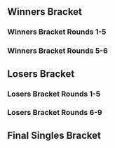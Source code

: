 {{DISPLAYTITLE:My B: Singles Bracket}}{{SetGame|melee}}
{{tabs static
|name1=Overview
|link1=My B
|name2=Singles Bracket
|link2=My B/Singles Bracket
|name3=Doubles Bracket
|link3=My B/Doubles Bracket
|This=2
}}<br/><!-- Generated with http://tournament-nub.rhcloud.com/toliquipedia name=melbournemelee-mybmelee -->

==Winners Bracket==
===Winners Bracket Rounds 1-5===
{{128DEWBracketA
|r1m1p1=Lucky |r1m1p1flag=us |r1m1p1score=W |r1m1win=1
|r1m1p2=Bye |r1m1p2flag= |r1m1p2score=-

|r1m2p1=Deeks |r1m2p1flag= |r1m2p1score={{win}} |r1m2win=1
|r1m2p2=James |r1m2p2flag= |r1m2p2score=

|r1m3p1=ktmfinx |r1m3p1flag= |r1m3p1score=W |r1m3win=1
|r1m3p2=Bye |r1m3p2flag= |r1m3p2score=-

|r1m4p1=Hobs |r1m4p1flag= |r1m4p1score=W |r1m4win=1
|r1m4p2=Bye |r1m4p2flag= |r1m4p2score=-

|r1m5p1=Joey |r1m5p1flag= |r1m5p1score=W |r1m5win=1
|r1m5p2=Bye |r1m5p2flag= |r1m5p2score=-

|r1m6p1=Cackle |r1m6p1flag= |r1m6p1score=W |r1m6win=1
|r1m6p2=Bye |r1m6p2flag= |r1m6p2score=-

|r1m7p1=Mask1n |r1m7p1flag= |r1m7p1score=W |r1m7win=1
|r1m7p2=Bye |r1m7p2flag= |r1m7p2score=-

|r1m8p1=Bailey |r1m8p1flag= |r1m8p1score=W |r1m8win=1
|r1m8p2=Bye |r1m8p2flag= |r1m8p2score=-

|r1m9p1=Redact |r1m9p1flag=au |r1m9p1score=W |r1m9win=1
|r1m9p2=Bye |r1m9p2flag= |r1m9p2score=-

|r1m10p1=Chop |r1m10p1flag= |r1m10p1score= |r1m10win=2
|r1m10p2=Dank |r1m10p2flag= |r1m10p2score={{win}}

|r1m11p1=Dom Hynes |r1m11p1flag= |r1m11p1score=W |r1m11win=1
|r1m11p2=Bye |r1m11p2flag= |r1m11p2score=-

|r1m12p1=Fudge |r1m12p1flag= |r1m12p1score=W |r1m12win=1
|r1m12p2=Bye |r1m12p2flag= |r1m12p2score=-

|r1m13p1=SA Nick |r1m13p1flag=au |r1m13p1score=W |r1m13win=1
|r1m13p2=Bye |r1m13p2flag= |r1m13p2score=-

|r1m14p1=Crispy |r1m14p1flag= |r1m14p1score= |r1m14win=2
|r1m14p2=Faz |r1m14p2flag= |r1m14p2score={{win}}

|r1m15p1=Nicks |r1m15p1flag= |r1m15p1score=W |r1m15win=1
|r1m15p2=Bye |r1m15p2flag= |r1m15p2score=-

|r1m16p1=MGK |r1m16p1flag= |r1m16p1score=W |r1m16win=1
|r1m16p2=Bye |r1m16p2flag= |r1m16p2score=-

|r1m17p1=Chillindude |r1m17p1flag=us |r1m17p1score=W |r1m17win=1
|r1m17p2=Bye |r1m17p2flag= |r1m17p2score=-

|r1m18p1=Alex |r1m18p1flag= |r1m18p1score= |r1m18win=2
|r1m18p2=Yoats |r1m18p2flag= |r1m18p2score={{win}}

|r1m19p1=Neeson |r1m19p1flag= |r1m19p1score=W |r1m19win=1
|r1m19p2=Bye |r1m19p2flag= |r1m19p2score=-

|r1m20p1=Tyler |r1m20p1flag= |r1m20p1score=W |r1m20win=1
|r1m20p2=Bye |r1m20p2flag= |r1m20p2score=-

|r1m21p1=Forte |r1m21p1flag= |r1m21p1score=W |r1m21win=1
|r1m21p2=Bye |r1m21p2flag= |r1m21p2score=-

|r1m22p1=Corks |r1m22p1flag= |r1m22p1score=W |r1m22win=1
|r1m22p2=Bye |r1m22p2flag= |r1m22p2score=-

|r1m23p1=Earl |r1m23p1flag= |r1m23p1score=W |r1m23win=1
|r1m23p2=Bye |r1m23p2flag= |r1m23p2score=-

|r1m24p1=Adis |r1m24p1flag= |r1m24p1score=W |r1m24win=1
|r1m24p2=Bye |r1m24p2flag= |r1m24p2score=-

|r1m25p1=S.D |r1m25p1flag=au |r1m25p1score=W |r1m25win=1
|r1m25p2=Bye |r1m25p2flag= |r1m25p2score=-

|r1m26p1=Andy |r1m26p1flag= |r1m26p1score=2 |r1m26win=1
|r1m26p2=Reef |r1m26p2flag= |r1m26p2score=0

|r1m27p1=Cup |r1m27p1flag= |r1m27p1score=W |r1m27win=1
|r1m27p2=Bye |r1m27p2flag= |r1m27p2score=-

|r1m28p1=Juci |r1m28p1flag= |r1m28p1score=W |r1m28win=1
|r1m28p2=Bye |r1m28p2flag= |r1m28p2score=-

|r1m29p1=Azri |r1m29p1flag= |r1m29p1score=W |r1m29win=1
|r1m29p2=Bye |r1m29p2flag= |r1m29p2score=-

|r1m30p1=Ef |r1m30p1flag= |r1m30p1score={{win}} |r1m30win=1
|r1m30p2=Steady |r1m30p2flag= |r1m30p2score=

|r1m31p1=Hughie |r1m31p1flag= |r1m31p1score=W |r1m31win=1
|r1m31p2=Bye |r1m31p2flag= |r1m31p2score=-

|r1m32p1=Moist |r1m32p1flag= |r1m32p1score=W |r1m32win=1
|r1m32p2=Bye |r1m32p2flag= |r1m32p2score=-

|r1m33p1=HugS |r1m33p1flag=us |r1m33p1score=W |r1m33win=1
|r1m33p2=Bye |r1m33p2flag= |r1m33p2score=-

|r1m34p1=Woods |r1m34p1flag= |r1m34p1score=2 |r1m34win=1
|r1m34p2=Nitten |r1m34p2flag= |r1m34p2score=0

|r1m35p1=Noxus |r1m35p1flag= |r1m35p1score=W |r1m35win=1
|r1m35p2=Bye |r1m35p2flag= |r1m35p2score=-

|r1m36p1=Sadistic |r1m36p1flag= |r1m36p1score=W |r1m36win=1
|r1m36p2=Bye |r1m36p2flag= |r1m36p2score=-

|r1m37p1=Moxie |r1m37p1flag= |r1m37p1score=W |r1m37win=1
|r1m37p2=Bye |r1m37p2flag= |r1m37p2score=-

|r1m38p1=Admir |r1m38p1flag= |r1m38p1score=W |r1m38win=1
|r1m38p2=Bye |r1m38p2flag= |r1m38p2score=-

|r1m39p1=Hardpelicn |r1m39p1flag= |r1m39p1score=W |r1m39win=1
|r1m39p2=Bye |r1m39p2flag= |r1m39p2score=-

|r1m40p1=Naga |r1m40p1flag= |r1m40p1score=W |r1m40win=1
|r1m40p2=Bye |r1m40p2flag= |r1m40p2score=-

|r1m41p1=Splice |r1m41p1flag=au |r1m41p1score=W |r1m41win=1
|r1m41p2=Bye |r1m41p2flag= |r1m41p2score=-

|r1m42p1=Tetra |r1m42p1flag= |r1m42p1score= |r1m42win=2
|r1m42p2=Joffers |r1m42p2flag= |r1m42p2score={{win}}

|r1m43p1=Sumeet |r1m43p1flag= |r1m43p1score=W |r1m43win=1
|r1m43p2=Bye |r1m43p2flag= |r1m43p2score=-

|r1m44p1=Meredy |r1m44p1flag= |r1m44p1score=W |r1m44win=1
|r1m44p2=Bye |r1m44p2flag= |r1m44p2score=-

|r1m45p1=Atticus |r1m45p1flag= |r1m45p1score=W |r1m45win=1
|r1m45p2=Bye |r1m45p2flag= |r1m45p2score=-

|r1m46p1=Gem |r1m46p1flag= |r1m46p1score={{win}} |r1m46win=1
|r1m46p2=Dee |r1m46p2flag= |r1m46p2score=

|r1m47p1=Dreadtech |r1m47p1flag= |r1m47p1score=W |r1m47win=1
|r1m47p2=Bye |r1m47p2flag= |r1m47p2score=-

|r1m48p1=Poop |r1m48p1flag= |r1m48p1score=W |r1m48win=1
|r1m48p2=Bye |r1m48p2flag= |r1m48p2score=-

|r1m49p1=S2J |r1m49p1flag=us |r1m49p1score=W |r1m49win=1
|r1m49p2=Bye |r1m49p2flag= |r1m49p2score=-

|r1m50p1=Rhyno012 |r1m50p1flag= |r1m50p1score={{win}} |r1m50win=1
|r1m50p2=Paul |r1m50p2flag= |r1m50p2score=

|r1m51p1=Top 5 NZ |r1m51p1flag= |r1m51p1score=W |r1m51win=1
|r1m51p2=Bye |r1m51p2flag= |r1m51p2score=-

|r1m52p1=Boris |r1m52p1flag= |r1m52p1score=W |r1m52win=1
|r1m52p2=Bye |r1m52p2flag= |r1m52p2score=-

|r1m53p1=DonB |r1m53p1flag= |r1m53p1score=W |r1m53win=1
|r1m53p2=Bye |r1m53p2flag= |r1m53p2score=-

|r1m54p1=Rize |r1m54p1flag= |r1m54p1score=W |r1m54win=1
|r1m54p2=Bye |r1m54p2flag= |r1m54p2score=-

|r1m55p1=Jamwa |r1m55p1flag= |r1m55p1score=W |r1m55win=1
|r1m55p2=Bye |r1m55p2flag= |r1m55p2score=-

|r1m56p1=Shenny |r1m56p1flag= |r1m56p1score=W |r1m56win=1
|r1m56p2=Bye |r1m56p2flag= |r1m56p2score=-

|r1m57p1=Skeletom |r1m57p1flag=au |r1m57p1score=W |r1m57win=1
|r1m57p2=Bye |r1m57p2flag= |r1m57p2score=-

|r1m58p1=Skeneo |r1m58p1flag= |r1m58p1score= |r1m58win=2
|r1m58p2=Haikal in spirit |r1m58p2flag= |r1m58p2score={{win}}

|r1m59p1=Russell the Love Muscle |r1m59p1flag= |r1m59p1score=W |r1m59win=1
|r1m59p2=Bye |r1m59p2flag= |r1m59p2score=-

|r1m60p1=Lincoln |r1m60p1flag= |r1m60p1score=W |r1m60win=1
|r1m60p2=Bye |r1m60p2flag= |r1m60p2score=-

|r1m61p1=Blaxxon |r1m61p1flag= |r1m61p1score=W |r1m61win=1
|r1m61p2=Bye |r1m61p2flag= |r1m61p2score=-

|r1m62p1=Generic |r1m62p1flag= |r1m62p1score= |r1m62win=2
|r1m62p2=Bus |r1m62p2flag= |r1m62p2score={{win}}

|r1m63p1=JKTS |r1m63p1flag= |r1m63p1score=W |r1m63win=1
|r1m63p2=Bye |r1m63p2flag= |r1m63p2score=-

|r1m64p1=Magnus |r1m64p1flag= |r1m64p1score=W |r1m64win=1
|r1m64p2=Bye |r1m64p2flag= |r1m64p2score=-

|r2m1p1=Lucky |r2m1p1flag=us |r2m1p1score={{win}} |r2m1win=1
|r2m1p2=Deeks |r2m1p2flag= |r2m1p2score=

|r2m2p1=ktmfinx |r2m2p1flag= |r2m2p1score= |r2m2win=2
|r2m2p2=Hobs |r2m2p2flag= |r2m2p2score={{win}}

|r2m3p1=Joey |r2m3p1flag= |r2m3p1score={{win}} |r2m3win=1
|r2m3p2=Cackle |r2m3p2flag= |r2m3p2score=

|r2m4p1=Mask1n |r2m4p1flag= |r2m4p1score={{win}} |r2m4win=1
|r2m4p2=Bailey |r2m4p2flag= |r2m4p2score=

|r2m5p1=Redact |r2m5p1flag=au |r2m5p1score={{win}} |r2m5win=1
|r2m5p2=Dank |r2m5p2flag= |r2m5p2score=

|r2m6p1=Dom Hynes |r2m6p1flag= |r2m6p1score={{win}} |r2m6win=1
|r2m6p2=Fudge |r2m6p2flag= |r2m6p2score=

|r2m7p1=SA Nick |r2m7p1flag=au |r2m7p1score={{win}} |r2m7win=1
|r2m7p2=Faz |r2m7p2flag= |r2m7p2score=

|r2m8p1=Nicks |r2m8p1flag= |r2m8p1score={{win}} |r2m8win=1
|r2m8p2=MGK |r2m8p2flag= |r2m8p2score=

|r2m9p1=Chillindude |r2m9p1flag=us |r2m9p1score={{win}} |r2m9win=1
|r2m9p2=Yoats |r2m9p2flag= |r2m9p2score=

|r2m10p1=Neeson |r2m10p1flag= |r2m10p1score= |r2m10win=2
|r2m10p2=Tyler |r2m10p2flag= |r2m10p2score={{win}}

|r2m11p1=Forte |r2m11p1flag= |r2m11p1score={{win}} |r2m11win=1
|r2m11p2=Corks |r2m11p2flag= |r2m11p2score=

|r2m12p1=Earl |r2m12p1flag= |r2m12p1score={{win}} |r2m12win=1
|r2m12p2=Adis |r2m12p2flag= |r2m12p2score=

|r2m13p1=S.D |r2m13p1flag=au |r2m13p1score={{win}} |r2m13win=1
|r2m13p2=Andy |r2m13p2flag= |r2m13p2score=

|r2m14p1=Cup |r2m14p1flag= |r2m14p1score={{win}} |r2m14win=1
|r2m14p2=Juci |r2m14p2flag= |r2m14p2score=

|r2m15p1=Azri |r2m15p1flag= |r2m15p1score={{win}} |r2m15win=1
|r2m15p2=Ef |r2m15p2flag= |r2m15p2score=

|r2m16p1=Hughie |r2m16p1flag= |r2m16p1score={{win}} |r2m16win=1
|r2m16p2=Moist |r2m16p2flag= |r2m16p2score=

|r2m17p1=HugS |r2m17p1flag=us |r2m17p1score={{win}} |r2m17win=1
|r2m17p2=Woods |r2m17p2flag= |r2m17p2score=

|r2m18p1=Noxus |r2m18p1flag= |r2m18p1score={{win}} |r2m18win=1
|r2m18p2=Sadistic |r2m18p2flag= |r2m18p2score=

|r2m19p1=Moxie |r2m19p1flag= |r2m19p1score={{win}} |r2m19win=1
|r2m19p2=Admir |r2m19p2flag= |r2m19p2score=

|r2m20p1=Hardpelicn |r2m20p1flag= |r2m20p1score={{win}} |r2m20win=1
|r2m20p2=Naga |r2m20p2flag= |r2m20p2score=

|r2m21p1=Splice |r2m21p1flag=au |r2m21p1score={{win}} |r2m21win=1
|r2m21p2=Joffers |r2m21p2flag= |r2m21p2score=

|r2m22p1=Sumeet |r2m22p1flag= |r2m22p1score={{win}} |r2m22win=1
|r2m22p2=Meredy |r2m22p2flag= |r2m22p2score=

|r2m23p1=Atticus |r2m23p1flag= |r2m23p1score={{win}} |r2m23win=1
|r2m23p2=Gem |r2m23p2flag= |r2m23p2score=

|r2m24p1=Dreadtech |r2m24p1flag= |r2m24p1score=2 |r2m24win=1
|r2m24p2=Poop |r2m24p2flag= |r2m24p2score=0

|r2m25p1=S2J |r2m25p1flag=us |r2m25p1score={{win}} |r2m25win=1
|r2m25p2=Rhyno012 |r2m25p2flag= |r2m25p2score=

|r2m26p1=Top 5 NZ |r2m26p1flag= |r2m26p1score= |r2m26win=2
|r2m26p2=Boris |r2m26p2flag= |r2m26p2score={{win}}

|r2m27p1=DonB |r2m27p1flag= |r2m27p1score={{win}} |r2m27win=1
|r2m27p2=Rize |r2m27p2flag= |r2m27p2score=

|r2m28p1=Jamwa |r2m28p1flag= |r2m28p1score={{win}} |r2m28win=1
|r2m28p2=Shenny |r2m28p2flag= |r2m28p2score=

|r2m29p1=Skeletom |r2m29p1flag=au |r2m29p1score={{win}} |r2m29win=1
|r2m29p2=Haikal in spirit |r2m29p2flag= |r2m29p2score=

|r2m30p1=Russell the Love Muscle |r2m30p1flag= |r2m30p1score={{win}} |r2m30win=1
|r2m30p2=Lincoln |r2m30p2flag= |r2m30p2score=

|r2m31p1=Blaxxon |r2m31p1flag= |r2m31p1score={{win}} |r2m31win=1
|r2m31p2=Bus |r2m31p2flag= |r2m31p2score=

|r2m32p1=JKTS |r2m32p1flag= |r2m32p1score={{win}} |r2m32win=1
|r2m32p2=Magnus |r2m32p2flag= |r2m32p2score=

|r3m1p1=Lucky |r3m1p1flag=us |r3m1p1score={{win}} |r3m1win=1
|r3m1p2=Hobs |r3m1p2flag= |r3m1p2score=

|r3m2p1=Joey |r3m2p1flag= |r3m2p1score= |r3m2win=2
|r3m2p2=Mask1n |r3m2p2flag= |r3m2p2score={{win}}

|r3m3p1=Redact |r3m3p1flag=au |r3m3p1score={{win}} |r3m3win=1
|r3m3p2=Dom Hynes |r3m3p2flag= |r3m3p2score=

|r3m4p1=SA Nick |r3m4p1flag=au |r3m4p1score={{win}} |r3m4win=1
|r3m4p2=Nicks |r3m4p2flag= |r3m4p2score=

|r3m5p1=Chillindude |r3m5p1flag=us |r3m5p1score={{win}} |r3m5win=1
|r3m5p2=Tyler |r3m5p2flag= |r3m5p2score=

|r3m6p1=Forte |r3m6p1flag= |r3m6p1score= |r3m6win=2
|r3m6p2=Earl |r3m6p2flag= |r3m6p2score={{win}}

|r3m7p1=S.D |r3m7p1flag=au |r3m7p1score={{win}} |r3m7win=1
|r3m7p2=Cup |r3m7p2flag= |r3m7p2score=

|r3m8p1=Azri |r3m8p1flag= |r3m8p1score={{win}} |r3m8win=1
|r3m8p2=Hughie |r3m8p2flag= |r3m8p2score=

|r3m9p1=HugS |r3m9p1flag=us |r3m9p1score={{win}} |r3m9win=1
|r3m9p2=Noxus |r3m9p2flag= |r3m9p2score=

|r3m10p1=Moxie |r3m10p1flag= |r3m10p1score={{win}} |r3m10win=1
|r3m10p2=Hardpelicn |r3m10p2flag= |r3m10p2score=

|r3m11p1=Splice |r3m11p1flag=au |r3m11p1score={{win}} |r3m11win=1
|r3m11p2=Sumeet |r3m11p2flag= |r3m11p2score=

|r3m12p1=Atticus |r3m12p1flag= |r3m12p1score={{win}} |r3m12win=1
|r3m12p2=Dreadtech |r3m12p2flag= |r3m12p2score=

|r3m13p1=S2J |r3m13p1flag=us |r3m13p1score={{win}} |r3m13win=1
|r3m13p2=Boris |r3m13p2flag= |r3m13p2score=

|r3m14p1=DonB |r3m14p1flag= |r3m14p1score= |r3m14win=2
|r3m14p2=Jamwa |r3m14p2flag= |r3m14p2score={{win}}

|r3m15p1=Skeletom |r3m15p1flag=au |r3m15p1score={{win}} |r3m15win=1
|r3m15p2=Russell the Love Muscle |r3m15p2flag= |r3m15p2score=

|r3m16p1=Blaxxon |r3m16p1flag= |r3m16p1score={{win}} |r3m16win=1
|r3m16p2=JKTS |r3m16p2flag= |r3m16p2score=

|r4m1p1=Lucky |r4m1p1flag=us |r4m1p1score=2 |r4m1win=1
|r4m1p2=Mask1n |r4m1p2flag= |r4m1p2score=0

|r4m2p1=Redact |r4m2p1flag=au |r4m2p1score=2 |r4m2win=1
|r4m2p2=SA Nick |r4m2p2flag=au |r4m2p2score=0

|r4m3p1=Chillindude |r4m3p1flag=us |r4m3p1score={{win}} |r4m3win=1
|r4m3p2=Earl |r4m3p2flag= |r4m3p2score=

|r4m4p1=S.D |r4m4p1flag=au |r4m4p1score=2 |r4m4win=1
|r4m4p2=Azri |r4m4p2flag= |r4m4p2score=0

|r4m5p1=HugS |r4m5p1flag=us |r4m5p1score={{win}} |r4m5win=1
|r4m5p2=Moxie |r4m5p2flag= |r4m5p2score=

|r4m6p1=Splice |r4m6p1flag=au |r4m6p1score=2 |r4m6win=1
|r4m6p2=Atticus |r4m6p2flag= |r4m6p2score=0

|r4m7p1=S2J |r4m7p1flag=us |r4m7p1score={{win}} |r4m7win=1
|r4m7p2=Jamwa |r4m7p2flag= |r4m7p2score=

|r4m8p1=Skeletom |r4m8p1flag=au |r4m8p1score={{win}} |r4m8win=1
|r4m8p2=Blaxxon |r4m8p2flag= |r4m8p2score=
}}
===Winners Bracket Rounds 5-6===
{{8DEWBracketA
|R1=Winners Round 5
|R2=Winners Round 6

<!-- Quarterfinals -->
|r1m1p1=Lucky |r1m1p1flag=us |r1m1p1score=2 |r1m1win=1
|r1m1p2=Redact |r1m1p2flag=au |r1m1p2score=0

|r1m2p1=Chillindude |r1m2p1flag=us |r1m2p1score={{win}} |r1m2win=1
|r1m2p2=S.D |r1m2p2flag=au |r1m2p2score=

|r1m3p1=HugS |r1m3p1flag=us |r1m3p1score={{win}} |r1m3win=1
|r1m3p2=Splice |r1m3p2flag=au |r1m3p2score=

|r1m4p1=S2J |r1m4p1flag=us |r1m4p1score=2 |r1m4win=1
|r1m4p2=Skeletom |r1m4p2flag=au |r1m4p2score=0

<!-- SEMIFINALS -->
|r2m1p1=Lucky |r2m1p1flag=us |r2m1p1score={{win}} |r2m1win=1
|r2m1p2=Chillindude |r2m1p2flag=us |r2m1p2score=

|r2m2p1=HugS |r2m2p1flag=us |r2m2p1score= |r2m2win=2
|r2m2p2=S2J |r2m2p2flag=us |r2m2p2score={{win}}
}}


==Losers Bracket==
===Losers Bracket Rounds 1-5===
{{96DELBracketSmwA
|tourneylink=My B
|tourneyname=My B
|l1placement=65-96
|l2placement=49-64
|l3placement=33-48
|l4placement=25-32
|l5placement=17-24

|l1m1p1=Magnus |l1m1p1flag= |l1m1p1score={{win}} |l1m1win=1
|l1m1p2=James |l1m1p2flag= |l1m1p2score=

|l1m2p1=Bus |l1m2p1flag= |l1m2p1score=W |l1m2win=1
|l1m2p2=Bye |l1m2p2flag= |l1m2p2score=-

|l1m3p1=Lincoln |l1m3p1flag= |l1m3p1score=W |l1m3win=1
|l1m3p2=Bye |l1m3p2flag= |l1m3p2score=-

|l1m4p1=Haikal in spirit |l1m4p1flag= |l1m4p1score=W |l1m4win=1
|l1m4p2=Bye |l1m4p2flag= |l1m4p2score=-

|l1m5p1=Shenny |l1m5p1flag= |l1m5p1score={{win}} |l1m5win=1
|l1m5p2=Chop |l1m5p2flag= |l1m5p2score=

|l1m6p1=Rize |l1m6p1flag= |l1m6p1score=W |l1m6win=1
|l1m6p2=Bye |l1m6p2flag= |l1m6p2score=-

|l1m7p1=Top 5 NZ |l1m7p1flag= |l1m7p1score={{win}} |l1m7win=1
|l1m7p2=Crispy |l1m7p2flag= |l1m7p2score=

|l1m8p1=Rhyno012 |l1m8p1flag= |l1m8p1score=W |l1m8win=1
|l1m8p2=Bye |l1m8p2flag= |l1m8p2score=-

|l1m9p1=Poop |l1m9p1flag= |l1m9p1score= |l1m9win=2
|l1m9p2=Alex |l1m9p2flag= |l1m9p2score={{win}}

|l1m10p1=Gem |l1m10p1flag= |l1m10p1score=W |l1m10win=1
|l1m10p2=Bye |l1m10p2flag= |l1m10p2score=-

|l1m11p1=Meredy |l1m11p1flag= |l1m11p1score=W |l1m11win=1
|l1m11p2=Bye |l1m11p2flag= |l1m11p2score=-

|l1m12p1=Joffers |l1m12p1flag= |l1m12p1score=W |l1m12win=1
|l1m12p2=Bye |l1m12p2flag= |l1m12p2score=-

|l1m13p1=Naga |l1m13p1flag= |l1m13p1score={{win}} |l1m13win=1
|l1m13p2=Reef |l1m13p2flag= |l1m13p2score=

|l1m14p1=Admir |l1m14p1flag= |l1m14p1score=W |l1m14win=1
|l1m14p2=Bye |l1m14p2flag= |l1m14p2score=-

|l1m15p1=Sadistic |l1m15p1flag= |l1m15p1score={{win}} |l1m15win=1
|l1m15p2=Steady |l1m15p2flag= |l1m15p2score=

|l1m16p1=Woods |l1m16p1flag= |l1m16p1score=W |l1m16win=1
|l1m16p2=Bye |l1m16p2flag= |l1m16p2score=-

|l1m17p1=Moist |l1m17p1flag= |l1m17p1score= |l1m17win=2
|l1m17p2=Nitten |l1m17p2flag= |l1m17p2score={{win}}

|l1m18p1=Ef |l1m18p1flag= |l1m18p1score=W |l1m18win=1
|l1m18p2=Bye |l1m18p2flag= |l1m18p2score=-

|l1m19p1=Juci |l1m19p1flag= |l1m19p1score=W |l1m19win=1
|l1m19p2=Bye |l1m19p2flag= |l1m19p2score=-

|l1m20p1=Andy |l1m20p1flag= |l1m20p1score=W |l1m20win=1
|l1m20p2=Bye |l1m20p2flag= |l1m20p2score=-

|l1m21p1=Adis |l1m21p1flag= |l1m21p1score= |l1m21win=2
|l1m21p2=Tetra |l1m21p2flag= |l1m21p2score={{win}}

|l1m22p1=Corks |l1m22p1flag= |l1m22p1score=W |l1m22win=1
|l1m22p2=Bye |l1m22p2flag= |l1m22p2score=-

|l1m23p1=Neeson |l1m23p1flag= |l1m23p1score={{win}} |l1m23win=1
|l1m23p2=Dee |l1m23p2flag= |l1m23p2score=

|l1m24p1=Yoats |l1m24p1flag= |l1m24p1score=W |l1m24win=1
|l1m24p2=Bye |l1m24p2flag= |l1m24p2score=-

|l1m25p1=MGK |l1m25p1flag= |l1m25p1score={{win}} |l1m25win=1
|l1m25p2=Paul |l1m25p2flag= |l1m25p2score=

|l1m26p1=Faz |l1m26p1flag= |l1m26p1score=W |l1m26win=1
|l1m26p2=Bye |l1m26p2flag= |l1m26p2score=-

|l1m27p1=Fudge |l1m27p1flag= |l1m27p1score=W |l1m27win=1
|l1m27p2=Bye |l1m27p2flag= |l1m27p2score=-

|l1m28p1=Dank |l1m28p1flag= |l1m28p1score=W |l1m28win=1
|l1m28p2=Bye |l1m28p2flag= |l1m28p2score=-

|l1m29p1=Bailey |l1m29p1flag= |l1m29p1score={{win}} |l1m29win=1
|l1m29p2=Skeneo |l1m29p2flag= |l1m29p2score=

|l1m30p1=Cackle |l1m30p1flag= |l1m30p1score=W |l1m30win=1
|l1m30p2=Bye |l1m30p2flag= |l1m30p2score=-

|l1m31p1=ktmfinx |l1m31p1flag= |l1m31p1score={{win}} |l1m31win=1
|l1m31p2=Generic |l1m31p2flag= |l1m31p2score=

|l1m32p1=Deeks |l1m32p1flag= |l1m32p1score=W |l1m32win=1
|l1m32p2=Bye |l1m32p2flag= |l1m32p2score=-

|l2m1p1=Magnus |l2m1p1flag= |l2m1p1score={{win}} |l2m1win=1
|l2m1p2=Bus |l2m1p2flag= |l2m1p2score=

|l2m2p1=Lincoln |l2m2p1flag= |l2m2p1score= |l2m2win=2
|l2m2p2=Haikal in spirit |l2m2p2flag= |l2m2p2score={{win}}

|l2m3p1=Shenny |l2m3p1flag= |l2m3p1score={{win}} |l2m3win=1
|l2m3p2=Rize |l2m3p2flag= |l2m3p2score=

|l2m4p1=Top 5 NZ |l2m4p1flag= |l2m4p1score={{win}} |l2m4win=1
|l2m4p2=Rhyno012 |l2m4p2flag= |l2m4p2score=

|l2m5p1=Alex |l2m5p1flag= |l2m5p1score= |l2m5win=2
|l2m5p2=Gem |l2m5p2flag= |l2m5p2score={{win}}

|l2m6p1=Meredy |l2m6p1flag= |l2m6p1score={{win}} |l2m6win=1
|l2m6p2=Joffers |l2m6p2flag= |l2m6p2score=

|l2m7p1=Naga |l2m7p1flag= |l2m7p1score={{win}} |l2m7win=1
|l2m7p2=Admir |l2m7p2flag= |l2m7p2score=

|l2m8p1=Sadistic |l2m8p1flag= |l2m8p1score= |l2m8win=2
|l2m8p2=Woods |l2m8p2flag= |l2m8p2score={{win}}

|l2m9p1=Nitten |l2m9p1flag= |l2m9p1score= |l2m9win=2
|l2m9p2=Ef |l2m9p2flag= |l2m9p2score={{win}}

|l2m10p1=Juci |l2m10p1flag= |l2m10p1score= |l2m10win=2
|l2m10p2=Andy |l2m10p2flag= |l2m10p2score={{win}}

|l2m11p1=Tetra |l2m11p1flag= |l2m11p1score= |l2m11win=2
|l2m11p2=Corks |l2m11p2flag= |l2m11p2score={{win}}

|l2m12p1=Neeson |l2m12p1flag= |l2m12p1score={{win}} |l2m12win=1
|l2m12p2=Yoats |l2m12p2flag= |l2m12p2score=

|l2m13p1=MGK |l2m13p1flag= |l2m13p1score={{win}} |l2m13win=1
|l2m13p2=Faz |l2m13p2flag= |l2m13p2score=

|l2m14p1=Fudge |l2m14p1flag= |l2m14p1score={{win}} |l2m14win=1
|l2m14p2=Dank |l2m14p2flag= |l2m14p2score=

|l2m15p1=Bailey |l2m15p1flag= |l2m15p1score={{win}} |l2m15win=1
|l2m15p2=Cackle |l2m15p2flag= |l2m15p2score=

|l2m16p1=ktmfinx |l2m16p1flag= |l2m16p1score={{win}} |l2m16win=1
|l2m16p2=Deeks |l2m16p2flag= |l2m16p2score=

|l3m1p1=Hughie |l3m1p1flag= |l3m1p1score={{win}} |l3m1win=1
|l3m1p2=Magnus |l3m1p2flag= |l3m1p2score=

|l3m2p1=Cup |l3m2p1flag= |l3m2p1score={{win}} |l3m2win=1
|l3m2p2=Haikal in spirit |l3m2p2flag= |l3m2p2score=

|l3m3p1=Forte |l3m3p1flag= |l3m3p1score={{win}} |l3m3win=1
|l3m3p2=Shenny |l3m3p2flag= |l3m3p2score=

|l3m4p1=Tyler |l3m4p1flag= |l3m4p1score={{win}} |l3m4win=1
|l3m4p2=Top 5 NZ |l3m4p2flag= |l3m4p2score=

|l3m5p1=Nicks |l3m5p1flag= |l3m5p1score={{win}} |l3m5win=1
|l3m5p2=Gem |l3m5p2flag= |l3m5p2score=

|l3m6p1=Dom Hynes |l3m6p1flag= |l3m6p1score={{win}} |l3m6win=1
|l3m6p2=Meredy |l3m6p2flag= |l3m6p2score=

|l3m7p1=Joey |l3m7p1flag= |l3m7p1score={{win}} |l3m7win=1
|l3m7p2=Naga |l3m7p2flag= |l3m7p2score=

|l3m8p1=Hobs |l3m8p1flag= |l3m8p1score= |l3m8win=2
|l3m8p2=Woods |l3m8p2flag= |l3m8p2score={{win}}

|l3m9p1=JKTS |l3m9p1flag= |l3m9p1score={{win}} |l3m9win=1
|l3m9p2=Ef |l3m9p2flag= |l3m9p2score=

|l3m10p1=Russell the Love Muscle |l3m10p1flag= |l3m10p1score={{win}} |l3m10win=1
|l3m10p2=Andy |l3m10p2flag= |l3m10p2score=

|l3m11p1=DonB |l3m11p1flag= |l3m11p1score={{win}} |l3m11win=1
|l3m11p2=Corks |l3m11p2flag= |l3m11p2score=

|l3m12p1=Boris |l3m12p1flag= |l3m12p1score={{win}} |l3m12win=1
|l3m12p2=Neeson |l3m12p2flag= |l3m12p2score=

|l3m13p1=Dreadtech |l3m13p1flag= |l3m13p1score={{win}} |l3m13win=1
|l3m13p2=MGK |l3m13p2flag= |l3m13p2score=

|l3m14p1=Sumeet |l3m14p1flag= |l3m14p1score=2 |l3m14win=1
|l3m14p2=Fudge |l3m14p2flag= |l3m14p2score=0

|l3m15p1=Hardpelicn |l3m15p1flag= |l3m15p1score={{win}} |l3m15win=1
|l3m15p2=Bailey |l3m15p2flag= |l3m15p2score=

|l3m16p1=Noxus |l3m16p1flag= |l3m16p1score={{win}} |l3m16win=1
|l3m16p2=ktmfinx |l3m16p2flag= |l3m16p2score=

|l4m1p1=Hughie |l4m1p1flag= |l4m1p1score={{win}} |l4m1win=1
|l4m1p2=Cup |l4m1p2flag= |l4m1p2score=

|l4m2p1=Forte |l4m2p1flag= |l4m2p1score={{win}} |l4m2win=1
|l4m2p2=Tyler |l4m2p2flag= |l4m2p2score=

|l4m3p1=Nicks |l4m3p1flag= |l4m3p1score={{win}} |l4m3win=1
|l4m3p2=Dom Hynes |l4m3p2flag= |l4m3p2score=

|l4m4p1=Joey |l4m4p1flag= |l4m4p1score={{win}} |l4m4win=1
|l4m4p2=Woods |l4m4p2flag= |l4m4p2score=

|l4m5p1=JKTS |l4m5p1flag= |l4m5p1score=2 |l4m5win=1
|l4m5p2=Russell the Love Muscle |l4m5p2flag= |l4m5p2score=0

|l4m6p1=DonB |l4m6p1flag= |l4m6p1score={{win}} |l4m6win=1
|l4m6p2=Boris |l4m6p2flag= |l4m6p2score=

|l4m7p1=Dreadtech |l4m7p1flag= |l4m7p1score= |l4m7win=2
|l4m7p2=Sumeet |l4m7p2flag= |l4m7p2score={{win}}

|l4m8p1=Hardpelicn |l4m8p1flag= |l4m8p1score={{win}} |l4m8win=1
|l4m8p2=Noxus |l4m8p2flag= |l4m8p2score=

|l5m1p1=Moxie |l5m1p1flag= |l5m1p1score={{win}} |l5m1win=1
|l5m1p2=Hughie |l5m1p2flag= |l5m1p2score=

|l5m2p1=Atticus |l5m2p1flag= |l5m2p1score=2 |l5m2win=1
|l5m2p2=Forte |l5m2p2flag= |l5m2p2score=1

|l5m3p1=Jamwa |l5m3p1flag= |l5m3p1score={{win}} |l5m3win=1
|l5m3p2=Nicks |l5m3p2flag= |l5m3p2score=

|l5m4p1=Blaxxon |l5m4p1flag= |l5m4p1score=2 |l5m4win=1
|l5m4p2=Joey |l5m4p2flag= |l5m4p2score=1

|l5m5p1=Mask1n |l5m5p1flag= |l5m5p1score={{win}} |l5m5win=1
|l5m5p2=JKTS |l5m5p2flag= |l5m5p2score=

|l5m6p1=SA Nick |l5m6p1flag=au |l5m6p1score={{win}} |l5m6win=1
|l5m6p2=DonB |l5m6p2flag= |l5m6p2score=

|l5m7p1=Earl |l5m7p1flag= |l5m7p1score={{win}} |l5m7win=1
|l5m7p2=Sumeet |l5m7p2flag= |l5m7p2score=

|l5m8p1=Azri |l5m8p1flag= |l5m8p1score=2 |l5m8win=1
|l5m8p2=Hardpelicn |l5m8p2flag= |l5m8p2score=1
}}
===Losers Bracket Rounds 6-9===
{{16DELBracketSmwA
|tourneylink=My B
|tourneyname=My B
|l1placement=13-16
|l2placement=9-12
|l3placement=7-8
|l4placement=5-6
|R1=Losers Round 6
|R2=Losers Round 7
|R3=Losers Round 8
|R4=Losers Round 9


<!-- Round 1 -->
|l1m1p1=Moxie |l1m1p1flag= |l1m1p1score= |l1m1win=2
|l1m1p2=Atticus |l1m1p2flag= |l1m1p2score={{win}}

|l1m2p1=Jamwa |l1m2p1flag= |l1m2p1score= |l1m2win=2
|l1m2p2=Blaxxon |l1m2p2flag= |l1m2p2score={{win}}

|l1m3p1=Mask1n |l1m3p1flag= |l1m3p1score= |l1m3win=2
|l1m3p2=SA Nick |l1m3p2flag=au |l1m3p2score={{win}}

|l1m4p1=Earl |l1m4p1flag= |l1m4p1score=2 |l1m4win=1
|l1m4p2=Azri |l1m4p2flag= |l1m4p2score=1

<!-- Round 2 -->
|l2m1p1=Redact |l2m1p1flag=au |l2m1p1score={{win}} |l2m1win=1
|l2m1p2=Atticus |l2m1p2flag= |l2m1p2score=

|l2m2p1=S.D |l2m2p1flag=au |l2m2p1score={{win}} |l2m2win=1
|l2m2p2=Blaxxon |l2m2p2flag= |l2m2p2score=

|l2m3p1=Splice |l2m3p1flag=au |l2m3p1score={{win}} |l2m3win=1
|l2m3p2=SA Nick |l2m3p2flag=au |l2m3p2score=

|l2m4p1=Skeletom |l2m4p1flag=au |l2m4p1score={{win}} |l2m4win=1
|l2m4p2=Earl |l2m4p2flag= |l2m4p2score=

<!-- Round 3 -->
|l3m1p1=Redact |l3m1p1flag=au |l3m1p1score= |l3m1win=2
|l3m1p2=S.D |l3m1p2flag=au |l3m1p2score={{win}}

|l3m2p1=Splice |l3m2p1flag=au |l3m2p1score= |l3m2win=2
|l3m2p2=Skeletom |l3m2p2flag=au |l3m2p2score={{win}}

<!-- Round 4 -->
|l4m1p1=HugS |l4m1p1flag=us |l4m1p1score={{win}} |l4m1win=1
|l4m1p2=S.D |l4m1p2flag=au |l4m1p2score=

|l4m2p1=Chillindude |l4m2p1flag=us |l4m2p1score={{win}} |l4m2win=1
|l4m2p2=Skeletom |l4m2p2flag=au |l4m2p2score=
}}
<onlyinclude>
==Final Singles Bracket==
{{DEFinalBracket
<!-- FROM WINNERS -->
|r1m1p1=Lucky |r1m1p1flag=us |r1m1p1score=3 |r1m1win=1
|r1m1p2=S2J |r1m1p2flag=us |r1m1p2score=1

<!-- FROM LOSERS -->
|l1m1p1=HugS |l1m1p1flag=us |l1m1p1score=3 |l1m1win=1
|l1m1p2=Chillindude |l1m1p2flag=us |l1m1p2score=2

<!-- LOSERS FINALS -->
|r2m1p1=S2J |r2m1p1flag=us |r2m1p1score={{win}} |r2m1win=1
|r2m1p2=HugS |r2m1p2flag=us |r2m1p2score=

<!-- GRAND FINALS -->
|r3m1p1=Lucky |r3m1p1flag=us |r3m1p1score={{win}} |r3m1win=1
|r3m1p2=S2J |r3m1p2flag=us |r3m1p2score=
}}
</onlyinclude>
